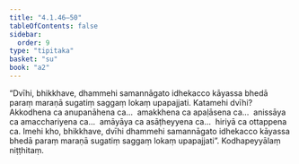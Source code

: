 ```yaml
---
title: "4.1.46–50"
tableOfContents: false
sidebar:
  order: 9
type: "tipitaka"
basket: "su"
book: "a2"
---
```



<DynamicBreadcrumb />

<Division number="190" book="a2" bookNo="15" page="96">

<Paragraph number="285" book="a2">
“Dvīhi, bhikkhave, dhammehi samannāgato idhekacco kāyassa bhedā paraṃ maraṇā sugatiṃ saggaṃ lokaṃ upapajjati. Katamehi dvīhi? Akkodhena ca anupanāhena ca…  amakkhena ca apaḷāsena ca…  anissāya ca amacchariyena ca…  amāyāya ca asāṭheyyena ca…  hiriyā ca ottappena ca. Imehi kho, bhikkhave, dvīhi dhammehi samannāgato idhekacco kāyassa bhedā paraṃ maraṇā sugatiṃ saggaṃ lokaṃ upapajjati”.

</Paragraph>
</Division>

<Paragraph number="286" type="center" book="a2">
Kodhapeyyālaṃ niṭṭhitaṃ.
</Paragraph>
